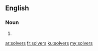 ==English==

===Noun===
{{head|en|plural}}

# {{plural of|solver|lang=en}}

[[ar:solvers]]
[[fr:solvers]]
[[ku:solvers]]
[[my:solvers]]